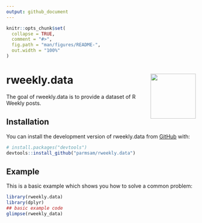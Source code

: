 ```yaml
---
output: github_document
---
```


<!-- README.md is generated from README.Rmd. Please edit that file -->

```r
knitr::opts_chunk$set(
  collapse = TRUE,
  comment = "#>",
  fig.path = "man/figures/README-",
  out.width = "100%"
)
```

# rweekly.data <img src="man/figures/logo.png" align="right" height="120" />

<!-- badges: start -->
<!-- badges: end -->

The goal of rweekly.data is to provide a dataset of R Weekly posts.

## Installation

You can install the development version of rweekly.data from [GitHub](https://github.com/) with:

``` r
# install.packages("devtools")
devtools::install_github("parmsam/rweekly.data")
```

## Example

This is a basic example which shows you how to solve a common problem:

```r
library(rweekly.data)
library(dplyr)
## basic example code
glimpse(rweekly_data)
```

<!-- # Generate logo -->
<!-- psam::gen_hex_sticker("man/figures/cat_with_glasses.png", "man/figures/hex.png", pkg_name = "rweekly.data", txt_main_size = 37, txt_main_color = "white") -->
